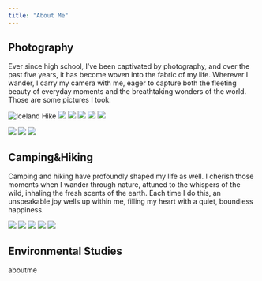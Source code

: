 ```yaml
---
title: "About Me"
---
```


## Photography

Ever since high school, I've been captivated by photography, and over the past five years, it has become woven into the fabric of my life. Wherever I wander, I carry my camera with me, eager to capture both the fleeting beauty of everyday moments and the breathtaking wonders of the world. Those are some pictures I took.

![Iceland Hike](photos/WechatIMG22.jpg)
![](photos/WechatIMG24.jpg)
![](photos/WechatIMG21.jpg)
![](photos/WechatIMG18.jpg)
![](photos/WechatIMG15.jpg)
![](photos/WechatIMG11.jpg)

![](photos/WechatIMG12.jpg)
![](photos/WechatIMG14.jpg)
![](photos/WechatIMG23.jpg)






## Camping&Hiking

Camping and hiking have profoundly shaped my life as well. I cherish those moments when I wander through nature, attuned to the whispers of the wild, inhaling the fresh scents of the earth. Each time I do this, an unspeakable joy wells up within me, filling my heart with a quiet, boundless happiness.

![](photos/WechatIMG19.jpg)
![](photos/WechatIMG13.jpg)
![](photos/WechatIMG20.jpg)
![](photos/WechatIMG17.jpg)
![](photos/WechatIMG16.jpg)


## Environmental Studies

aboutme
